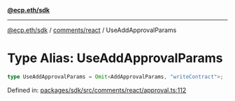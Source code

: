 [**@ecp.eth/sdk**](../../../index.mdx)

***

[@ecp.eth/sdk](/sdk-reference/index.mdx) / [comments/react](/sdk-reference/comments/react/index.mdx) / UseAddApprovalParams

# Type Alias: UseAddApprovalParams

```ts
type UseAddApprovalParams = Omit<AddApprovalParams, "writeContract">;
```

Defined in: [packages/sdk/src/comments/react/approval.ts:112](https://github.com/ecp-eth/comments-monorepo/blob/main/packages/sdk/src/comments/react/approval.ts#L112)
